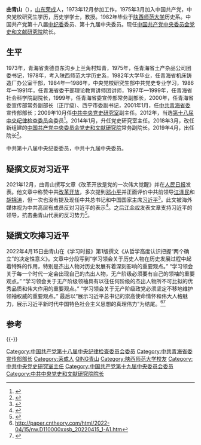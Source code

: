 {{Infobox officeholder
| 图像        = 
| 图像说明    = 
| 职务1       = [[中国共产党中央委员会党史和文献研究院|中国共产党中央委员会党史和文献研究院]]院长
| 就任日期1   = 2019年4月
| 卸任日期1   = 
| 前任1       = [[冷溶|冷溶]]
| 继任1       = 
| 职务2       = [[中共中央党史研究室|中共中央党史研究室]]主任
| 就任日期2   = 2014年1月
| 卸任日期2   = 2018年3月
| 前任2       = [[欧阳淞|欧阳淞]]
| 继任2       = 机构撤销
| 职务3       = 
| 就任日期3   = 
| 卸任日期3   = 
| 前任3       = 
| 继任3       = 
| 职务4       = 
| 就任日期4   = 
| 卸任日期4   = 
| 前任4       = 
| 继任4       = 
| 姓名        = 曲青山
| 原名        = 
| 出生日期    = {{birth year and age|1957|05}}
| 出生地点    = {{CHN}}[[山东省|山东省]][[荣成市|荣成县]]
| 逝世日期    = <!-- {{death date and age|}}（死亡在前，出生在后）{{death year and age| }} -->
| 逝世地点    = 
| 政党        = {{CPC}}
| 父母        = 
| 配偶        = <!--{{marriage|姓名|}} -->
| 子女        = 
| 亲属        = 
| 信仰        = 
| 母校        = [[陕西师范大学|陕西师范大学]]<br>[[中共中央党校|中共中央党校]]
| 网站        = 
| 签名        = 
| 脚注        = 
}}

'''曲青山'''（{{bd|1957年|5月|||catIdx=Qu曲青山}}），[[山东省|山东]][[荣成市|荣成]]人，1973年12月参加工作，1975年3月加入中国共产党，中央党校研究生学历，历史学学士，教授。1982年毕业于[[陕西师范大学|陕西师范大学]]历史系。中国共产党第十八届[[中纪委|中纪委]]委员、第十九届中央委员。现任[[中国共产党中央委员会党史和文献研究院|中国共产党中央委员会党史和文献研究院]]院长。

==生平==
1973年，青海省贵德县东沟乡上兰角村知青，1975年，任青海省土产杂品公司团委书记，1978年，考入陕西师范大学历史系，1982年大学毕业，任青海省机床铸造厂办公室干部，1984年—1986年，中央党校研究生部中共党史专业学习，1986年—1991年，任青海省委干部理论教育讲师团讲师，1997年—1999年，任青海省社会科学院副院长，1999年，任青海省委宣传部常务副部长，2000年，任青海省委宣传部常务副部长（正厅级）、西宁市委副书记，2001年1月，任[[中共青海省委|中共青海省委]]宣传部部长；2009年10月任[[中共中央党史研究室|中共中央党史研究室]]副主任。2012年，当选[[中国共产党第十八届中央纪律检查委员会|第十八届中央纪律检查委员会]]委员<ref>{{cite news|title=中国共产党中央纪律检查委员会委员名单|url=http://www.zgdsw.org.cn/n/2012/1115/c349473-19588294.html|accessdate=2014-11-15|newspaper=人民网-人民日报|archive-url=https://web.archive.org/web/20141129032800/http://www.zgdsw.org.cn/n/2012/1115/c349473-19588294.html|archive-date=2014-11-29|dead-url=yes}}</ref>。2014年1月，升任党史研究室主任。2018年3月，改任新组建的[[中国共产党中央委员会党史和文献研究院|中国共产党中央委员会党史和文献研究院]]常务副院长。2019年4月，出任院长<ref>{{cite web |title=曲青山出任中央党史和文献研究院院长 |url=http://news.sina.com.cn/c/2019-04-29/doc-ihvhiqax5758645.shtml |website=新浪 |accessdate=2019-04-30 |date=2019-04-29 |archive-date=2019-04-30 |archive-url=https://web.archive.org/web/20190430032337/http://news.sina.com.cn/c/2019-04-29/doc-ihvhiqax5758645.shtml |dead-url=no }}</ref>。

中共第十八届中央纪委委员，中共十九届中央委员。

==疑撰文反对习近平==

2021年12月，曲青山撰写文章《改革开放是党的一次伟大觉醒》并在[[人民日报|人民日报]]发表。他文章中称赞中共[[改革开放|改革开放]]，多次提到[[邓小平|邓小平]]并正面评价中共前领导[[江泽民|江泽民]]和[[胡锦涛|胡锦涛]]，但一次也没有提及现任中共总书记和中国国家主席[[习近平|习近平]]<ref>{{cite news|title=改革开放是党的一次伟大觉醒（深入学习贯彻党的十九届六中全会精神|url=http://theory.people.com.cn/n1/2021/1209/c40531-32303173.html|newspaper=人民网-人民日报|accessdate=2021-12-28|archive-date=2022-04-10|archive-url=https://web.archive.org/web/20220410024319/http://theory.people.com.cn/n1/2021/1209/c40531-32303173.html}}</ref>。此文被海外媒体视为中共高层有成员反对习近平的表示<ref>{{cite news|title=人民日报署名文章谈改革开放　全文四千字只字未提习近平|url=https://www.rfa.org/mandarin/yataibaodao/zhengzhi/ac2-12132021052455.html|newspaper=自由亚洲电台|accessdate=2021-12-28|archive-date=2022-05-03|archive-url=https://web.archive.org/web/20220503200155/https://www.rfa.org/mandarin/yataibaodao/zhengzhi/ac2-12132021052455.html}}</ref>。之后[[江金权|江金权]]发表文章支持习近平的领导，抗击曲青山代表的反习势力<ref>{{cite news|title=郝平：黨媒高喊「敢於鬥爭」當局加快左轉六步驟|url=https://www.epochtimes.com/b5/21/12/20/n13448233.htm|newspaper=大纪元时报|accessdate=2021-12-28|archive-date=2021-12-28|archive-url=https://web.archive.org/web/20211228030257/https://www.epochtimes.com/b5/21/12/20/n13448233.htm}}</ref>。
==疑撰文吹捧习近平==
2022年4月15日曲青山在《学习时报》第1版撰文《从哲学高度认识把握“两个确立”的决定性意义》。文章中分段写到“学习领会关于历史人物在历史发展过程中起着特殊的作用，特别是杰出人物对历史发展有着深刻影响的重要观点。”
“学习领会关于每一个时代一定会出现自己的杰出人物，无产阶级必须要有自己的领袖的重要观点。”
“学习领会关于无产阶级领袖具有以往任何阶级的杰出人物所不可比拟的优秀品质和伟大作用的重要观点。”
“学习领会关于无产阶级政党必须坚定不移地维护领袖权威的重要观点。”
最后以“展示习近平总书记的崇高使命情怀和伟大人格魅力，展示习近平新时代中国特色社会主义思想的真理伟力”为结尾。<ref>http://paper.cntheory.com/html/2022-04/15/nw.D110000xxsb_20220415_1-A1.htm</ref><ref>{{Cite web |url=https://mp.weixin.qq.com/s/DbfKuwy-SuE_3zAGtr_XKQ%E4%B8%AD%E5%A4%AE%E8%AF%91%E7%BC%96%E5%87%BA%E7%89%88%E7%A4%BE%E5%85%AC%E4%BC%97%E5%8F%B7 |title=存档副本 |access-date=2022-06-29 |archive-date=2022-04-15 |archive-url=https://web.archive.org/web/20220415100555/https://mp.weixin.qq.com/s/DbfKuwy-SuE_3zAGtr_XKQ%E4%B8%AD%E5%A4%AE%E8%AF%91%E7%BC%96%E5%87%BA%E7%89%88%E7%A4%BE%E5%85%AC%E4%BC%97%E5%8F%B7 }}</ref>

==参考==
{{reflist}}
{{-}}
{{start box}}
{{s-ppo|cpc}}
{{s-before|[[冷溶|冷 溶]]}}
{{S-title|[[中国共产党中央委员会党史和文献研究院|中国共产党中央委员会党史和文献研究院]]院长|2019年4月-}}
{{s-inc}}
{{s-before|[[欧阳淞|欧阳淞]]}}
{{s-title|[[中共中央党史研究室|中共中央党史研究室]]主任|2014年1月－2018年3月}}
{{S-after|机构撤销}}
{{s-before|？}}
{{s-title|[[中国共产党青海省委员会|中国共产党青海省委员会]]宣传部部长|2001年1月-2009年10月}}
{{s-after|[[吉狄马加|吉狄马加]]}}
{{end box}}

{{DEFAULTSORT:Qu曲青山}}
[[Category:中国共产党第十八届中央纪律检查委员会委员|Category:中国共产党第十八届中央纪律检查委员会委员]]
[[Category:中共青海省委宣传部部长|Category:中共青海省委宣传部部长]]
[[Category:荣成人|Category:荣成人]]
[[Category:曲姓|QING青山]]
[[Category:陕西师范大学校友|Category:陕西师范大学校友]]
[[Category:中共中央党史研究室主任|Category:中共中央党史研究室主任]]
[[Category:中国共产党第十九届中央委员会委员|Category:中国共产党第十九届中央委员会委员]]
[[Category:中共中央党史和文献研究院院长|Category:中共中央党史和文献研究院院长]]